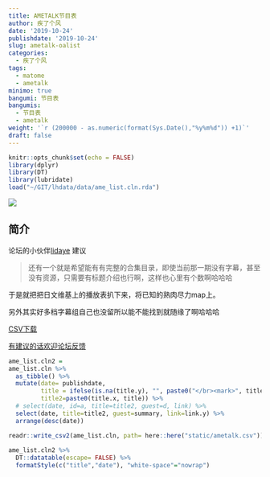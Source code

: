 ```yaml
---
title: AMETALK节目表
author: 疾了个风
date: '2019-10-24'
publishdate: '2019-10-24'
slug: ametalk-oalist
categories:
  - 疾了个风
tags:
  - matome
  - ametalk
minimo: true
bangumi: 节目表
bangumis:
  - 节目表
  - ametalk
weight: '`r (200000 - as.numeric(format(Sys.Date(),"%y%m%d")) +1)`'
draft: false
---
```



```r
knitr::opts_chunk$set(echo = FALSE)
library(dplyr)
library(DT)
library(lubridate)
load("~/GIT/lhdata/data/ame_list.cln.rda")
```


![](https://raw.githubusercontent.com/tcgriffith/owaraisite/master/static/img/ametalk.jpg)



## 简介

论坛的小伙伴[lidaye](https://d.owaraiclub.com/d/3/14) 建议

> 还有一个就是希望能有有完整的合集目录，即使当前那一期没有字幕，甚至没有资源，只需要有标题介绍也行啊，这样也心里有个数啊哈哈哈


于是就把把日文维基上的播放表扒下来，将已知的熟肉尽力map上。

另外其实好多档字幕组自己也没留所以能不能找到就随缘了啊哈哈哈


[CSV下载](/ametalk.csv)

[有建议的话欢迎论坛反馈](https://d.owaraiclub.com/d/3/14)

```r

ame_list.cln2 =
ame_list.cln %>%
  as_tibble() %>%
  mutate(date= publishdate,
         title = ifelse(is.na(title.y), "", paste0("</br><mark>", title.y,"</mark>")),
         title2=paste0(title.x, title)) %>%
  # select(date, id=a, title=title2, guest=d, link) %>%
  select(date, title=title2, guest=summary, link=link.y) %>%
  arrange(desc(date))

readr::write_csv2(ame_list.cln, path= here::here("static/ametalk.csv"))
  
ame_list.cln2 %>%
  DT::datatable(escape= FALSE) %>%
  formatStyle(c("title","date"), "white-space"="nowrap")
```

